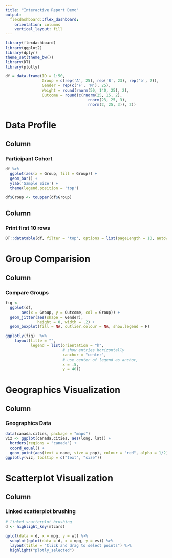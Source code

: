 ```yaml
---
title: "Interactive Report Demo"
output: 
  flexdashboard::flex_dashboard:
    orientation: columns
    vertical_layout: fill
---
```


```r
library(flexdashboard)
library(ggplot2)
library(dplyr)
theme_set(theme_bw())
library(DT)
library(plotly)
```

```r
df = data.frame(ID = 1:50,
                Group = c(rep('A', 25), rep('B', 23), rep('b', 2)),
                Gender = rep(c('F', 'M'), 25),
                Weight = round(rnorm(50, 140, 25), 2),
                Outcome = round(c(rnorm(25, 15, 2), 
                                    rnorm(23, 25, 3), 
                                    rnorm(2, 25, 3)), 2))
```


Data Profile
=======================================================================

Column {data-width=500}
-----------------------------------------------------------------------

### Participant Cohort

```r
df %>%
  ggplot(aes(x = Group, fill = Group)) +
  geom_bar() +
  ylab('Sample Size') +
  theme(legend.position = 'top') 

```
```r
df$Group <- toupper(df$Group)
```

Column {data-width=500}
-----------------------------------------------------------------------

### Print first 10 rows

```r
DT::datatable(df, filter = 'top', options = list(pageLength = 10, autoWidth = T))
```


Group Comparision 
=======================================================================

Column {data-width=800}
-----------------------------------------------------------------------

### Compare Groups

```r
fig <- 
  ggplot(df,
       aes(x = Group, y = Outcome, col = Group)) +
  geom_jitter(aes(shape = Gender), 
              height = 0, width = .2) +
  geom_boxplot(fill = NA, outlier.colour = NA, show.legend = F) 

ggplotly(fig)  %>%
    layout(title = "",
           legend = list(orientation = "h",   
                         # show entries horizontally
                         xanchor = "center",  
                         # use center of legend as anchor,
                         x = .5,
                         y = 40))


```

Geographics Visualization
=======================================================================

Column {data-width=800}
-----------------------------------------------------------------------

### Geographics Data 

```r
data(canada.cities, package = "maps")
viz <- ggplot(canada.cities, aes(long, lat)) +
  borders(regions = "canada") +
  coord_equal() +
  geom_point(aes(text = name, size = pop), colour = "red", alpha = 1/2)
ggplotly(viz, tooltip = c("text", "size"))

```

Scatterplot Visualization
=======================================================================

Column {data-width=800}
-----------------------------------------------------------------------

### Linked scatterplot brushing 

```r
# linked scatterplot brushing
d <- highlight_key(mtcars)

qplot(data = d, x = mpg, y = wt) %>%
  subplot(qplot(data = d, x = mpg, y = vs)) %>% 
  layout(title = "Click and drag to select points") %>%
  highlight("plotly_selected")
```

